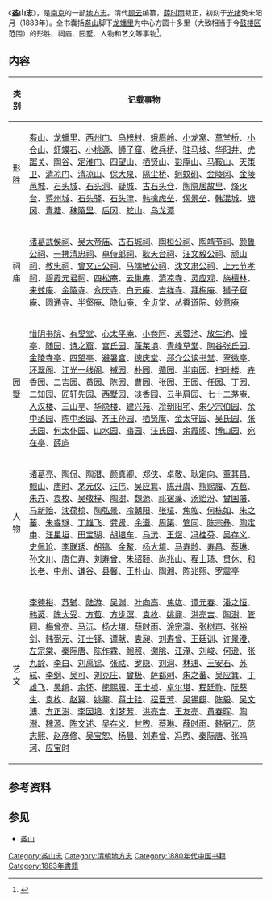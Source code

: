 《'''盋山志'''》，是[[南京|南京]]的一部[[地方志|地方志]]。清代[[顾云|顾云]]编纂，[[薛时雨|薛时雨]]裁正，初刻于[[光绪|光绪]]癸未阳月（1883年）。全书囊括[[盋山|盋山]]脚下[[龙蟠里|龙蟠里]]为中心方圆十多里（大致相当于今[[鼓楼区_(南京)|鼓楼区]]范围）的形胜、祠庙、园墅、人物和艺文等事物<ref name="盋山志">{{cite book|author1=张增泰 |title=《盋山志》导读 |date=2009-04-01 |publisher=南京出版社 |location=南京 |isbn=9787807184713 |url=http://c.wanfangdata.com.cn/LocalChronicle-fz201207460.aspx |accessdate=2017-03-18 |deadurl=yes |archiveurl=https://web.archive.org/web/20170319024559/http://c.wanfangdata.com.cn/LocalChronicle-fz201207460.aspx |archivedate=2017-03-19 }}</ref>。
==内容==
{| class="wikitable"
! 类别 !! 记载事物
|-
| 形胜 || [[盋山|盋山]]、[[龙蟠里|龙蟠里]]、[[西州门|西州门]]、[[乌榜村|乌榜村]]、[[蛾眉岭|蛾眉岭]]、[[小龙窝|小龙窝]]、[[草堂桥|草堂桥]]、[[小仓山|小仓山]]、[[虾蟆石|虾蟆石]]、[[小桃源|小桃源]]、[[狮子窟|狮子窟]]、[[收兵桥|收兵桥]]、[[驻马坡|驻马坡]]、[[华阳井|华阳井]]、[[虎踞关|虎踞关]]、[[陶谷|陶谷]]、[[定淮门|定淮门]]、[[四望山|四望山]]、[[栖贤山|栖贤山]]、[[彭庵山|彭庵山]]、[[马鞍山_(南京)|马鞍山]]、[[天策卫|天策卫]]、[[清凉门|清凉门]]、[[清凉山|清凉山]]、[[保大泉|保大泉]]、[[隔尘桥|隔尘桥]]、[[蚵蚊矶|蚵蚊矶]]、[[金陵冈|金陵冈]]、[[金陵邑城|金陵邑城]]、[[石头城|石头城]]、[[石头洞|石头洞]]、[[疑城|疑城]]、[[古石头仓|古石头仓]]、[[陶隐居故里|陶隐居故里]]、[[烽火台|烽火台]]、[[蒋州城|蒋州城]]、[[石头驿|石头驿]]、[[石头津|石头津]]、[[韩擒虎垒|韩擒虎垒]]、[[侯景垒|侯景垒]]、[[韩混城|韩混城]]、[[塘冈|塘冈]]、[[青塘|青塘]]、[[秣陵里|秣陵里]]、[[后冈|后冈]]、[[蛇山_(南京)|蛇山]]、[[乌龙潭|乌龙潭]]
|-
| 祠庙 ||[[诸葛武侯祠|诸葛武侯祠]]、[[吴大帝庙|吴大帝庙]]、[[古石城祠|古石城祠]]、[[陶桓公祠|陶桓公祠]]、[[陶靖节祠|陶靖节祠]]、[[颜鲁公祠|颜鲁公祠]]、[[一拂清忠祠|一拂清忠祠]]、[[卓侍郎祠|卓侍郎祠]]、[[耿天台祠|耿天台祠]]、[[汪文毅公祠|汪文毅公祠]]、[[顽山祠|顽山祠]]、[[教忠祠|教忠祠]]、[[曾文正公祠|曾文正公祠]]、[[马端敏公祠|马端敏公祠]]、[[沈文肃公祠|沈文肃公祠]]、[[上元节孝祠|上元节孝祠]]、[[碧霞元君祠|碧霞元君祠]]、[[四松庵|四松庵]]、[[云巢庵|云巢庵]]、[[清凉寺_(南京)|清凉寺]]、[[灵应观|灵应观]]、[[旃檀林|旃檀林]]、[[来兹庵|来兹庵]]、[[金陵寺|金陵寺]]、[[永庆寺|永庆寺]]、[[白云庵|白云庵]]、[[吉祥寺|吉祥寺]]、[[拜梅庵|拜梅庵]]、[[狮子窟庵|狮子窟庵]]、[[圆通寺|圆通寺]]、[[半壑庵|半壑庵]]、[[隐仙庵|隐仙庵]]、[[全贞堂|全贞堂]]、[[丛霄道院|丛霄道院]]、[[妙意庵|妙意庵]]
|-
| 园墅 ||[[惜阴书院|惜阴书院]]、[[有叟堂|有叟堂]]、[[心太平庵|心太平庵]]、[[小卷阿|小卷阿]]、[[芙蓉池|芙蓉池]]、[[放生池|放生池]]、[[幔亭|幔亭]]、[[随园|随园]]、[[诗之窟|诗之窟]]、[[宫氏园|宫氏园]]、[[蓬莱境|蓬莱境]]、[[青峰草堂|青峰草堂]]、[[陶谷张氏园|陶谷张氏园]]、[[金陵寺亭|金陵寺亭]]、[[四望亭|四望亭]]、[[避暑宫|避暑宫]]、[[德庆堂|德庆堂]]、[[郑介公读书堂|郑介公读书堂]]、[[翠微亭|翠微亭]]、[[环翠阁|环翠阁]]、[[江光一线阁|江光一线阁]]、[[祴园|祴园]]、[[朴园|朴园]]、[[遁园|遁园]]、[[半亩园|半亩园]]、[[扫叶楼|扫叶楼]]、[[卉香园|卉香园]]、[[二吉园|二吉园]]、[[黄园|黄园]]、[[陈园|陈园]]、[[曹园|曹园]]、[[张园|张园]]、[[王园|王园]]、[[任园|任园]]、[[丁园|丁园]]、[[二知园|二知园]]、[[匠轩先园|匠轩先园]]、[[西墅园|西墅园]]、[[淡香园|淡香园]]、[[云半肩园|云半肩园]]、[[七十二茅庵|七十二茅庵]]、[[入汉楼|入汉楼]]、[[三山亭|三山亭]]、[[华隐楼|华隐楼]]、[[建兴苑|建兴苑]]、[[冷朝阳宅|冷朝阳宅]]、[[朱少宗伯园|朱少宗伯园]]、[[余中丞园|余中丞园]]、[[陈中丞园|陈中丞园]]、[[齐王孙园|齐王孙园]]、[[栖贤庵|栖贤庵]]、[[金太守园|金太守园]]、[[吴氏园|吴氏园]]、[[张氏园|张氏园]]、[[何太仆园|何太仆园]]、[[山水园|山水园]]、[[寤园|寤园]]、[[汪氏园|汪氏园]]、[[余霞阁|余霞阁]]、[[博山园|博山园]]、[[宛在亭|宛在亭]]、[[薛庐|薛庐]]
|-
| 人物 ||[[诸葛亮|诸葛亮]]、[[陶侃|陶侃]]、[[陶潜|陶潜]]、[[颜真卿|颜真卿]]、[[郑侠|郑侠]]、[[卓敬|卓敬]]、[[耿定向|耿定向]]、[[董其昌|董其昌]]、[[鲍山|鲍山]]、[[唐时|唐时]]、[[茅元仪|茅元仪]]、[[汪伟|汪伟]]、[[吴应箕|吴应箕]]、[[陈开虞|陈开虞]]、[[熊赐履|熊赐履]]、[[方苞|方苞]]、[[朱卉|朱卉]]、[[袁枚|袁枚]]、[[吴敬梓|吴敬梓]]、[[陶澍|陶澍]]、[[魏源_(清朝)|魏源]]、[[祁宿藻|祁宿藻]]、[[汤贻汾|汤贻汾]]、[[曾国藩|曾国藩]]、[[马新贻|马新贻]]、[[沈葆桢|沈葆桢]]、[[陶弘景|陶弘景]]、[[冷朝阳|冷朝阳]]、[[张瑄|张瑄]]、[[焦竑|焦竑]]、[[何栋如|何栋如]]、[[朱之蕃|朱之蕃]]、[[朱睿璲|朱睿璲]]、[[丁雄飞|丁雄飞]]、[[龚贤|龚贤]]、[[余遵|余遵]]、[[周榘|周榘]]、[[管同|管同]]、[[陈宗彝|陈宗彝]]、[[陶定申|陶定申]]、[[汪星垣|汪星垣]]、[[田宝瑚|田宝瑚]]、[[胡培车|胡培车]]、[[马沅|马沅]]、[[王煜|王煜]]、[[冯桂芬|冯桂芬]]、[[吴存义|吴存义]]、[[史佩玱|史佩玱]]、[[李联琇|李联琇]]、[[胡镐|胡镐]]、[[金鳌|金鳌]]、[[杨大堉|杨大堉]]、[[马寿龄|马寿龄]]、[[寿昌|寿昌]]、[[蔡琳|蔡琳]]、[[孙文川|孙文川]]、[[唐仁寿|唐仁寿]]、[[刘寿曾|刘寿曾]]、[[朱绍颐|朱绍颐]]、[[尚兆山|尚兆山]]、[[程士琦|程士琦]]、[[贯休|贯休]]、[[和长老|和长老]]、[[中州|中州]]、[[谦谷|谦谷]]、[[县馨|县馨]]、[[王朴山|王朴山]]、[[陶湘|陶湘]]、[[陈兆熙|陈兆熙]]、[[罗震亭|罗震亭]]
|-
| 艺文 ||[[李德裕|李德裕]]、[[苏轼|苏轼]]、[[陆游|陆游]]、[[吴渊|吴渊]]、[[叶向高|叶向高]]、[[焦竑|焦竑]]、[[谭元春|谭元春]]、[[潘之恒|潘之恒]]、[[韩菼|韩菼]]、[[陈大受|陈大受]]、[[方苞|方苞]]、[[方步溟|方步溟]]、[[袁枚|袁枚]]、[[姚鼐|姚鼐]]、[[洪亮吉|洪亮吉]]、[[陶澍|陶澍]]、[[管同|管同]]、[[梅曾亮|梅曾亮]]、[[马沅|马沅]]、[[杨大堉|杨大堉]]、[[薛时雨|薛时雨]]、[[涂宗瀛|涂宗瀛]]、[[张树声|张树声]]、[[张裕剑|张裕剑]]、[[韩弼元|韩弼元]]、[[汪士铎|汪士铎]]、[[谭献|谭献]]、[[袁昶|袁昶]]、[[刘寿曾|刘寿曾]]、[[王廷训|王廷训]]、[[许景澄|许景澄]]、[[左宗棠|左宗棠]]、[[秦际唐|秦际唐]]、[[陈作霖_(1837年)|陈作霖]]、[[鲍照|鲍照]]、[[谢朓|谢朓]]、[[江淹|江淹]]、[[刘峻|刘峻]]、[[何逊|何逊]]、[[张九龄|张九龄]]、[[李白|李白]]、[[刘禹锡|刘禹锡]]、[[张祜|张祜]]、[[罗隐|罗隐]]、[[刘洞|刘洞]]、[[林逋|林逋]]、[[王安石|王安石]]、[[苏轼|苏轼]]、[[李纲|李纲]]、[[吴可|吴可]]、[[刘克庄|刘克庄]]、[[曾极|曾极]]、[[萨都剌|萨都剌]]、[[朱之蕃|朱之蕃]]、[[吴应箕|吴应箕]]、[[丁雄飞|丁雄飞]]、[[吴绮|吴绮]]、[[余怀|余怀]]、[[熊赐履|熊赐履]]、[[王士祯|王士祯]]、[[卓尔堪|卓尔堪]]、[[程廷祚|程廷祚]]、[[阮葵生|阮葵生]]、[[袁枚|袁枚]]、[[赵翼|赵翼]]、[[姚鼐|姚鼐]]、[[蒋士铨|蒋士铨]]、[[程晋芳|程晋芳]]、[[吴锡麒|吴锡麒]]、[[陈毅|陈毅]]、[[吴文溥|吴文溥]]、[[方正澍|方正澍]]、[[李因培|李因培]]、[[刘梦芳|刘梦芳]]、[[洪亮吉|洪亮吉]]、[[王友亮|王友亮]]、[[黄春晖|黄春晖]]、[[陶澍|陶澍]]、[[魏源_(清朝)|魏源]]、[[陈文述|陈文述]]、[[吴存义|吴存义]]、[[甘煦|甘煦]]、[[蔡琳|蔡琳]]、[[薛时雨|薛时雨]]、[[韩弼元|韩弼元]]、[[范志熙|范志熙]]、[[赵彦修|赵彦修]]、[[吴宝恕|吴宝恕]]、[[杨晨_(清朝)|杨晨]]、[[刘寿曾|刘寿曾]]、[[冯煦|冯煦]]、[[秦际唐|秦际唐]]、[[张鸣珂|张鸣珂]]、[[应宝时|应宝时]]
|}

==参考资料==
{{reflist}}

==参见==
{{wikisource|盋山志}}
*[[盋山|盋山]]

[[Category:盋山志|Category:盋山志]]
[[Category:清朝地方志|Category:清朝地方志]]
[[Category:1880年代中国书籍|Category:1880年代中国书籍]]
[[Category:1883年書籍|Category:1883年書籍]]